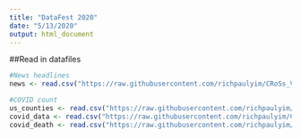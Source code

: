 ---
title: "DataFest 2020"
date: "5/13/2020"
output: html_document
---

##Read in datafiles
```{r}
#News headlines
news <- read.csv("https://raw.githubusercontent.com/richpaulyim/CRoSs_ValidatEd-DataFest2020/master/news.csv")

#COVID count
us_counties <- read.csv("https://raw.githubusercontent.com/richpaulyim/CRoSs_ValidatEd-DataFest2020/master/us-counties.csv")
covid_data <- read.csv("https://raw.githubusercontent.com/richpaulyim/CRoSs_ValidatEd-DataFest2020/master/owid-covid-data.csv")
covid_death <- read.csv("https://raw.githubusercontent.com/richpaulyim/CRoSs_ValidatEd-DataFest2020/master/Provisional_COVID-19_Death_Counts_by_Week_Ending_Date_and_State.csv")
```



